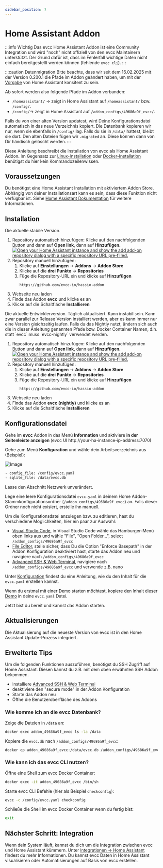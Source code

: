 ```yaml
---
sidebar_position: 7
---
```



# Home Assistant Addon

:::info Wichtig
Das evcc Home Assistant Addon ist eine Community Integration und wird "noch" nicht offiziell von den evcc Maintainern unterstützt.
Der Grund dafür ist, dass im Fehlerfall wichtige Daten nicht einfach bereitgestellt werden können (fehlende `evcc cli`).
:::

:::caution Datenmigration
Bitte beachte, dass wir seit dem 16.02.2025 mit der Version 0.200.1 die Pfade im Addon geändert haben, um mit der [Vorgabe](https://developers.home-assistant.io/blog/2023/11/06/public-addon-config/) von Home Assistant konsitent zu sein.

Ab sofort werden also folgende Pfade im Addon verbunden:

- `/homeassistant/` -> zeigt in Home Assistant auf `/homeassistant/` bzw. `/config/`.
- `/config/`-> zeigt in Home Assistant auf `/addon_configs/49686a9f_evcc/`.

Falls du von einer alten Version updatest, wird Deine Konfigurationsdatei automatisch in das neue Verzeichnis kopiert.
Die Datenbank kopieren wir nur, wenn sie ebenfalls in `/config/` lag. Falls du sie in `/data/` hattest, bleibt sie dort.
Den alten Dateien fügen wir `.migrated` an. Diese können dann von Dir händisch gelöscht werden.
:::

Diese Anleitung beschreibt die Installation von evcc als Home Assistant Addon.
Im Gegensatz zur [Linux-Installation](./linux) oder [Docker-Installation](./docker) benötigst du hier kein Kommandozeilenwissen.

## Voraussetzungen

Du benötigst eine Home Assistant Installation mit aktiviertem Addon Store.
Abhängig von deiner Installationsart kann es sein, dass diese Funktion nicht verfügbar ist.
Siehe [Home Assistant Dokumentation](https://www.home-assistant.io/installation/#advanced-installation-methods) für weitere Informationen.

## Installation

<Tabs groupId="release-type">
  <TabItem value="Release" label="Release" default>
  Die aktuelle stabile Version.

  1. Repository automatisch hinzufügen: Klicke auf den nachfolgenden Button und dann auf **Open link**, dann auf **Hinzufügen**.
  [![Open your Home Assistant instance and show the add add-on repository dialog with a specific repository URL pre-filled.](https://my.home-assistant.io/badges/supervisor_add_addon_repository.svg)](https://my.home-assistant.io/redirect/supervisor_add_addon_repository/?repository_url=https%3A%2F%2Fgithub.com%2Fevcc%2Fhassio-addon)
  2. Repository manuell hinzufügen:
     1. Klicke auf **Einstellungen** → **Addons** → **Addon Store**
     2. Klicke auf die **drei Punkte** → **Repositories**
     3. Füge die Repository-URL ein und klicke auf **Hinzufügen**
        ```
        https://github.com/evcc-io/hassio-addon
        ```
  3. Webseite neu laden
  4. Finde das Addon **evcc** und klicke es an
  5. Klicke auf die Schaltfläche **Installieren**

  </TabItem>
  <TabItem value="Nightly" label="Nightly">
  Die aktuelle Entwicklerversion. Täglich aktualisiert. Kann instabil sein.
  Kann zwar parallel zur Release Version installiert werden, aber es kann immer nur eine Version gleichzeitig laufen.
  Falls du das Nightly nutzt, ändern sich auch die in dieser Anleitung genannten Pfade bzw. Docker Container Namen, d.h. statt `evcc` muss `evcc-nightly` verwendet werden. 

  1. Repository automatisch hinzufügen: Klicke auf den nachfolgenden Button und dann auf **Open link**, dann auf **Hinzufügen**.
  [![Open your Home Assistant instance and show the add add-on repository dialog with a specific repository URL pre-filled.](https://my.home-assistant.io/badges/supervisor_add_addon_repository.svg)](https://my.home-assistant.io/redirect/supervisor_add_addon_repository/?repository_url=https%3A%2F%2Fgithub.com%2Fevcc%2Fhassio-addon)
  2. Repository manuell hinzufügen:
     1. Klicke auf **Einstellungen** → **Addons** → **Addon Store**
     2. Klicke auf die **drei Punkte** → **Repositories**
     3. Füge die Repository-URL ein und klicke auf **Hinzufügen**
        ```
        https://github.com/evcc-io/hassio-addon
        ```
  3. Webseite neu laden
  4. Finde das Addon **evcc (nightly)** und klicke es an
  5. Klicke auf die Schaltfläche **Installieren**

  </TabItem>
</Tabs>

## Konfigurationsdatei

Gehe im **evcc** Addon in das Menü **Information** und aktiviere **in der Seitenleiste anzeigen** (evcc UI http://your-ha-instance-ip-address:7070)

Gehe zum Menü **Konfiguration** und wähle dein Arbeitsverzeichnis aus (Beispiel):

![Image](screenshots/ha_configuration_ui.webp)

```sh
- config_file: /config/evcc.yaml
- sqlite_file: /data/evcc.db
```

Lasse den Abschnitt Netzwerk unverändert.

Lege eine leere Konfigurationsdatei `evcc.yaml` in deinem Home Addon-Stammkonfigurationsordner (`/addon_configs/49686a9f_evcc`) an.
Falls dieser Ordner noch nicht exisiert, erstelle ihn manuell.

Um die Konfigurationsdatei anzulegen bzw. zu editieren, hast du verschiedene Möglichkeiten, hier ein paar zur Auswahl:
- [Visual Studio Code](https://github.com/hassio-addons/addon-vscode), in Visual Studio Code wähle das Hamburger-Menü oben links aus und wähle "File", "Open Folder...", select `/addon_configs/49686a9f_evcc`
- [File Editor](https://github.com/home-assistant/addons/tree/master/configurator), stelle sicher, dass Du die Option "Enforce Basepath" in der Addon Konfiguration deaktiviert hast, starte das Addon neu und navigiere nach `/addon_configs/49686a9f_evcc`
- [Advanced SSH & Web Terminal](https://github.com/hassio-addons/addon-ssh), navigiere nach `/addon_configs/49686a9f_evcc` und verwende z.B. nano

Unter [Konfiguration](./configuration) findest du eine Anleitung, wie du den Inhalt für die `evcc.yaml` erstellen kannst.

Wenn du erstmal mit einer Demo starten möchtest, kopiere den Inhalt dieser [Demo](https://github.com/evcc-io/evcc/blob/master/cmd/demo.yaml) in deine `evcc.yaml` Datei.

Jetzt bist du bereit und kannst das Addon starten.

## Aktualisierungen

Die Aktualisierung auf die neueste Version von evcc ist in den Home Assistant Update-Prozess integriert.

## Erweiterte Tips

Um die folgenden Funktionen auszuführen, benötigst du SSH Zugriff auf Home Assistant. Diesen kannst du z.B. mit dem oben erwähnten SSH Addon bekommen.

- Installiere [Advanced SSH & Web Terminal](https://github.com/hassio-addons/addon-ssh)
- deaktiviere den "secure mode" in der Addon Konfiguration
- Starte das Addon neu
- Öffne die Benutzeroberfläche des Addons

### Wie komme ich an die evcc Datenbank?

Zeige die Dateien in `/data` an:
```sh
docker exec addon_49686a9f_evcc ls -la /data
```

Kopiere die `evcc.db` nach `/addon_configs/49686a9f_evcc`:
```sh
docker cp addon_49686a9f_evcc:/data/evcc.db /addon_configs/49686a9f_evcc/
```

### Wie kann ich das evcc CLI nutzen?

Öffne eine Shell zum evcc Docker Container:
```sh
docker exec -it addon_49686a9f_evcc /bin/sh
```

Starte evcc CLI Befehle (hier als Beispiel `checkconfig`):
```sh
evcc -c /config/evcc.yaml checkconfig
```

Schließe die Shell im evcc Docker Container wenn du fertig bist:
```sh
exit
```

## Nächster Schritt: Integration

Wenn dein System läuft, kannst du dich um die Integration zwischen evcc und Home Assistant kümmern.
Unter [Integrationen → Home Assistant](../integrations/home-assistant) findest du mehr Informationen.
Du kannst evcc Daten in Home Assistant visualisieren oder Automatisierungen auf Basis von evcc erstellen.
